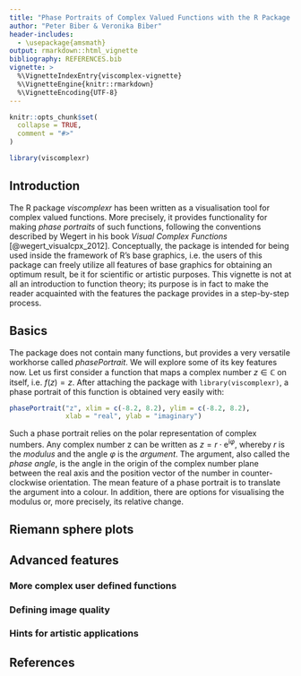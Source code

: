 ```yaml
---
title: "Phase Portraits of Complex Valued Functions with the R Package *viscomplexr*"
author: "Peter Biber & Veronika Biber"
header-includes:
  - \usepackage{amsmath}
output: rmarkdown::html_vignette
bibliography: REFERENCES.bib
vignette: >
  %\VignetteIndexEntry{viscomplex-vignette}
  %\VignetteEngine{knitr::rmarkdown}
  %\VignetteEncoding{UTF-8}
---
```


```r
knitr::opts_chunk$set(
  collapse = TRUE,
  comment = "#>"
)
```

```r
library(viscomplexr)
```

## Introduction
The R package *viscomplexr* has been written as a visualisation tool for complex valued functions. More precisely, it provides functionality for making *phase portraits* of such functions, following the conventions described by Wegert in his book *Visual Complex Functions* [@wegert_visualcpx_2012]. Conceptually, the package is intended for being used inside the framework of R's base graphics, i.e. the users of this package can freely utilize all features of base graphics for obtaining an optimum result, be it for scientific or artistic purposes. This vignette is not at all an introduction to function theory; its purpose is in fact to make the reader acquainted with the features the package provides in a step-by-step process.

## Basics
The package does not contain many functions, but provides a very versatile workhorse called *phasePortrait*. We will explore some of its key features now. Let us first consider a function that maps a complex number $z \in \mathbb{C}$ on itself, i.e. $f(z)=z$. After attaching the package with `library(viscomplexr)`, a phase portrait of this function is obtained very easily with:

```r
phasePortrait("z", xlim = c(-8.2, 8.2), ylim = c(-8.2, 8.2),
              xlab = "real", ylab = "imaginary")
```

Such a phase portrait relies on the polar representation of complex numbers. Any complex number z can be written as $z=r\cdot\mathrm{e}^{\mathrm{i}\varphi}$, whereby $r$ is the *modulus* and the angle $\varphi$ is the *argument*. The argument, also called the *phase angle*, is the angle in the origin of the complex number plane between the real axis and the position vector of the number in counter-clockwise orientation. The mean feature of a phase portrait is to translate the argument into a colour. In addition, there are options for visualising the modulus or, more precisely, its relative change.



## Riemann sphere plots




## Advanced features

### More complex user defined functions

### Defining image quality

### Hints for artistic applications


## References

